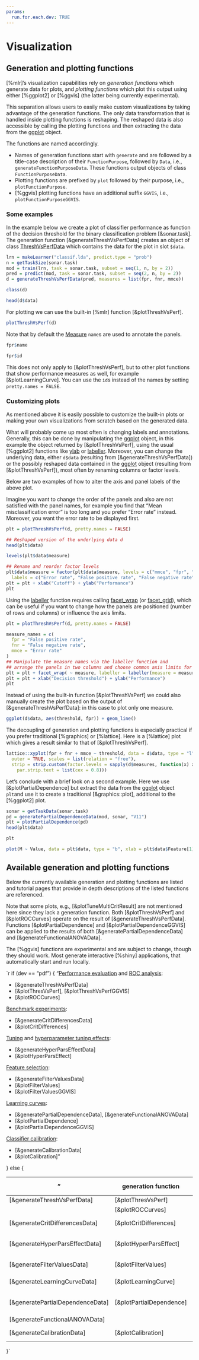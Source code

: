 ```yaml
---
params:
  run.for.each.dev: TRUE
---
```

# Visualization

## Generation and plotting functions
[%mlr]'s visualization capabilities rely on *generation functions* which generate data for
plots, and *plotting functions* which plot this output using either [%ggplot2] or [%ggvis]
(the latter being currently experimental).

This separation allows users to easily make custom visualizations by
taking advantage of the generation functions. The only data transformation that is handled inside
plotting functions is reshaping. The reshaped data is also accessible by calling the plotting
functions and then extracting the data from the [ggplot](&ggplot2::ggplot) object.

The functions are named accordingly.

* Names of generation functions start with `generate` and are followed by a title-case description of
  their `FunctionPurpose`, followed by `Data`, i.e., `generateFunctionPurposeData`.
  These functions output objects of class `FunctionPurposeData`.
* Plotting functions are prefixed by `plot` followed by their purpose, i.e., `plotFunctionPurpose`.
* [%ggvis] plotting functions have an additional suffix `GGVIS`, i.e., `plotFunctionPurposeGGVIS`.


### Some examples
In the example below we create a plot of classifier performance as function of the decision
threshold for the binary classification problem [&sonar.task].
The generation function [&generateThreshVsPerfData] creates an object of class
[ThreshVsPerfData](&generateThreshVsPerfData) which contains the data for the plot in slot
`$data`.

```r
lrn = makeLearner("classif.lda", predict.type = "prob")
n = getTaskSize(sonar.task)
mod = train(lrn, task = sonar.task, subset = seq(1, n, by = 2))
pred = predict(mod, task = sonar.task, subset = seq(2, n, by = 2))
d = generateThreshVsPerfData(pred, measures = list(fpr, fnr, mmce))

class(d)

head(d$data)
```

For plotting we can use the built-in [%mlr] function [&plotThreshVsPerf].

```r
plotThreshVsPerf(d)
```

Note that by default the [Measure](&makeMeasure) `name`s are used to annotate the panels.
```r
fpr$name

fpr$id
```
This does not only apply to [&plotThreshVsPerf], but to other plot functions that
show performance measures as well, for example [&plotLearningCurve].
You can use the `id`s instead of the names by setting `pretty.names = FALSE`.


### Customizing plots
As mentioned above it is easily possible to customize the built-in plots or making your
own visualizations from scratch based on the generated data.

What will probably come up most often is changing labels and annotations.
Generally, this can be done by manipulating the [ggplot](&ggplot2::ggplot) object,
in this example the object returned by [&plotThreshVsPerf], using the usual [%ggplot2]
functions like [ylab](&ggplot2::labs) or [labeller](&ggplot2::labeller).
Moreover, you can change the underlying data, either `d$data` (resulting from
[&generateThreshVsPerfData]) or the possibly reshaped data contained in the
[ggplot](&ggplot2::ggplot) object (resulting from [&plotThreshVsPerf]), most often by
renaming columns or factor levels.

Below are two examples of how to alter the axis and panel labels of the above plot.

Imagine you want to change the order of the panels and also are not satisfied with the
panel names, for example you find that "Mean misclassification error" is too long and you
prefer "Error rate" instead. Moreover, you want the error rate to be displayed first.

```r
plt = plotThreshVsPerf(d, pretty.names = FALSE)

## Reshaped version of the underlying data d
head(plt$data)

levels(plt$data$measure)

## Rename and reorder factor levels
plt$data$measure = factor(plt$data$measure, levels = c("mmce", "fpr", "fnr"),
  labels = c("Error rate", "False positive rate", "False negative rate"))
plt = plt + xlab("Cutoff") + ylab("Performance")
plt
```

Using the [labeller](ggplot2::labeller) function requires calling
[facet_wrap](&ggplot2::facet_wrap) (or [facet_grid](&ggplot2::facet_grid)), which can be
useful if you want to change how the panels are positioned (number of rows and columns)
or influence the axis limits.

```r
plt = plotThreshVsPerf(d, pretty.names = FALSE)

measure_names = c(
  fpr = "False positive rate",
  fnr = "False negative rate",
  mmce = "Error rate"
)
## Manipulate the measure names via the labeller function and
## arrange the panels in two columns and choose common axis limits for all panels
plt = plt + facet_wrap( ~ measure, labeller = labeller(measure = measure_names), ncol = 2)
plt = plt + xlab("Decision threshold") + ylab("Performance")
plt
```

Instead of using the built-in function [&plotThreshVsPerf] we could also manually create
the plot based on the output of [&generateThreshVsPerfData]: in this case to plot only one
measure.

```r
ggplot(d$data, aes(threshold, fpr)) + geom_line()
```

The decoupling of generation and plotting functions is especially practical if you
prefer traditional [%graphics] or [%lattice]. Here is a [%lattice] plot which gives a
result similar to that of [&plotThreshVsPerf].

```r
lattice::xyplot(fpr + fnr + mmce ~ threshold, data = d$data, type = "l", ylab = "performance",
  outer = TRUE, scales = list(relation = "free"),
  strip = strip.custom(factor.levels = sapply(d$measures, function(x) x$name),
    par.strip.text = list(cex = 0.8)))
```

Let's conclude with a brief look on a second example.
Here we use [&plotPartialDependence] but extract the data from the [ggplot](&ggplot2::ggplot)
object `plt`and use it to create a traditional [&graphics::plot], additional to the [%ggplot2]
plot.

```r
sonar = getTaskData(sonar.task)
pd = generatePartialDependenceData(mod, sonar, "V11")
plt = plotPartialDependence(pd)
head(plt$data)

plt
```

```r
plot(M ~ Value, data = plt$data, type = "b", xlab = plt$data$Feature[1])
```


## Available generation and plotting functions
Below the currently available generation and plotting functions are listed and tutorial
pages that provide in depth descriptions of the listed functions are referenced.

Note that some plots, e.g., [&plotTuneMultiCritResult] are not mentioned here since they lack
a generation function.
Both [&plotThreshVsPerf] and [&plotROCCurves] operate on the result of [&generateThreshVsPerfData].
Functions [&plotPartialDependence] and [&plotPartialDependenceGGVIS] can be applied to the
results of both [&generatePartialDependenceData] and [&generateFunctionalANOVAData].

The [%ggvis] functions are experimental and are subject to change, though they should work.
Most generate interactive [%shiny] applications, that automatically start and run locally.

`r if (dev == "pdf") {
"[Performance evaluation](performance.md) and [ROC analysis](roc_analysis.md):

* [&generateThreshVsPerfData]
* [&plotThresVsPerf], [&plotThreshVsPerfGGVIS]
* [&plotROCCurves]

[Benchmark experiments](benchmark_experiments.md):

* [&generateCritDifferencesData]
* [&plotCritDifferences]

[Tuning](tune.md) and [hyperparameter tuning effects](hyperpar_tuning_effects.md):

* [&generateHyperParsEffectData]
* [&plotHyperParsEffect]

[Feature selection](feature_selection.md):

* [&generateFilterValuesData]
* [&plotFilterValues]
* [&plotFilterValuesGGVIS]

[Learning curves](learning_curve.md):

* [&generatePartialDependenceData], [&generateFunctionalANOVAData]
* [&plotPartialDependence]
* [&plotPartialDependenceGGVIS]

[Classifier calibration](classifier_calibration.md):

* [&generateCalibrationData]
* [&plotCalibration]"

} else {

"| generation function              | ggplot2 plotting function | ggvis plotting function       | tutorial pages                                                                |
| -------------------------------- | ------------------------- | ----------------------------- | ------------------------------------------------------------------------------ |
| [&generateThreshVsPerfData]      | [&plotThresVsPerf]        | [&plotThreshVsPerfGGVIS]      | [Performance](performance.md)                                                  |
|                                  | [&plotROCCurves]          | --                            | [ROC Analysis](roc_analysis.md)                                                |
| [&generateCritDifferencesData]   | [&plotCritDifferences]    | --                            | [Benchmark Experiments](benchmark_experiments.md)                              |
| [&generateHyperParsEffectData]   | [&plotHyperParsEffect]    |                               | [Tuning](tune.md), [Hyperparameter Tuning Effects](hyperpar_tuning_effects.md) |
| [&generateFilterValuesData]      | [&plotFilterValues]       | [&plotFilterValuesGGVIS]      | [Feature Selection](feature_selection.md)                                      |
| [&generateLearningCurveData]     | [&plotLearningCurve]      | [&plotLearningCurveGGVIS]     | [Learning Curves](learning_curve.md)                                           |
| [&generatePartialDependenceData] | [&plotPartialDependence]  | [&plotPartialDependenceGGVIS] | [Partial Dependence Plots](partial_dependence.md)                              |
| [&generateFunctionalANOVAData]   |                           |                               |                                                                                |
| [&generateCalibrationData]       | [&plotCalibration]        | --                            | [Classifier Calibration Plots](classifier_calibration.md)                      |"
}`
